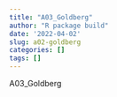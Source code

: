 ```yaml
---
title: "A03_Goldberg"
author: "R package build"
date: '2022-04-02'
slug: a02-goldberg
categories: []
tags: []
---
```


A03_Goldberg
<script src="https://gist.github.com/spencergoldberg1/23b6004f997a6ce457f476c4fcd9f495.js"></script>

